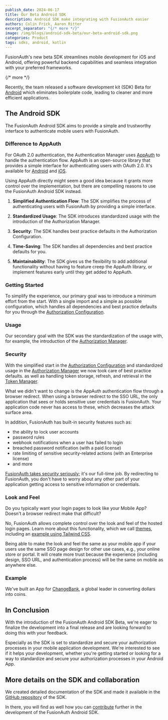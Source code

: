 ```yaml
---
publish_date: 2024-06-17
title: Our Beta Android SDK
description: Android SDK make integrating with FusionAuth easier
authors: Colin Frick, Aaron Ritter
excerpt_separator: "{/* more */}"
image: /img/blogs/android-sdk-beta/our-beta-android-sdk.png
categories: Product
tags: sdks, android, kotlin
---
```


FusionAuth's new beta SDK streamlines mobile development for iOS and Android, offering powerful backend capabilities and seamless integration with your preferred frameworks.

{/* more */}

Recently, the team released a software development kit (SDK) Beta for [Android](/docs/sdks/android-sdk) which eliminates boilerplate code, leading to cleaner and more efficient applications.

## The Android SDK

The FusionAuth Android SDK aims to provide a simple and trustworthy interface to authenticate mobile users with FusionAuth.

<RemoteContent url="https://raw.githubusercontent.com/FusionAuth/fusionauth-android-sdk/main/README.md"
    tags="forDocSiteOverview" />

### Difference to AppAuth

For OAuth 2.0 authentication, the Authentication Manager uses [AppAuth](https://appauth.io/) to handle the authentication flow. AppAuth is an open-source library that provides a simple interface for authenticating users with OAuth 2.0. It's available for [Android](https://github.com/openid/AppAuth-Android) and [iOS](https://github.com/openid/AppAuth-iOS).

Using AppAuth directly might seem a good idea because it grants more control over the implementation, but there are compelling reasons to use the FusionAuth Android SDK instead.

1. **Simplified Authentication Flow**: The SDK simplifies the process of authenticating users with FusionAuth by providing a simple interface.

2. **Standardized Usage**: The SDK introduces standardized usage with the introduction of the Authorization Manager.

3. **Security**: The SDK handles best practice defaults in the Authorization Configuration.

4. **Time-Saving**: The SDK handles all dependencies and best practice defaults for you.

5. **Maintainability**: The SDK gives us the flexibility to add additional functionality without having to feature creep the AppAuth library, or implement features early until they get added to AppAuth.

### Getting Started

To simplify the experience, our primary goal was to introduce a minimum effort from the start. With a single import and a simple as possible configuration, which handles all dependencies and best practice defaults for you through the [Authorization Configuration](https://github.com/FusionAuth/fusionauth-android-sdk/blob/main/library/docs/library/io.fusionauth.mobilesdk/-authorization-configuration/index.md).

<RemoteContent url="https://raw.githubusercontent.com/FusionAuth/fusionauth-android-sdk/main/README.md"
    tags="forDocSiteGettingStarted" />

### Usage

Our secondary goal with the SDK was the standardization of the usage with, for example, the introduction of the [Authorization Manager](https://github.com/FusionAuth/fusionauth-android-sdk/blob/main/library/docs/library/io.fusionauth.mobilesdk/-authorization-manager/index.md).

<RemoteContent url="https://raw.githubusercontent.com/FusionAuth/fusionauth-android-sdk/main/README.md"
    tags="forDocSiteUsage" />

### Security

With the simplified start in the [Authorization Configuration](https://github.com/FusionAuth/fusionauth-android-sdk/blob/main/library/docs/library/io.fusionauth.mobilesdk/-authorization-configuration/index.md) and standardized usage in the [Authorization Manager](https://github.com/FusionAuth/fusionauth-android-sdk/blob/main/library/docs/library/io.fusionauth.mobilesdk/-authorization-manager/index.md) we now took care of best practice defaults. as well as handling token storage, refresh, and retrieval in the [Token Manager](https://github.com/FusionAuth/fusionauth-android-sdk/blob/main/library/docs/library/io.fusionauth.mobilesdk/-token-manager/index.md).

What we didn't want to change is the AppAuth authentication flow through a browser redirect. When using a browser redirect to the SSO URL, the only application that sees or holds sensitive user credentials is FusionAuth. Your application code never has access to these, which decreases the attack surface area.

In addition, FusionAuth has built-in security features such as:

* the ability to lock user accounts
* password rules
* webhook notifications when a user has failed to login
* breached password notification (with a paid license)
* rate limiting of sensitive security-related actions (with an Enterprise license)
* and more

[FusionAuth takes security seriously](/security); it's our full-time job. By redirecting to FusionAuth, you don't have to worry about any other part of your application getting access to sensitive information or credentials.

### Look and Feel

Do you typically want your login pages to look like your Mobile App? Doesn't a browser redirect make that difficult?

No, FusionAuth allows complete control over the look and feel of the hosted login pages. Learn more about this functionality, which we call [themes](/docs/customize/look-and-feel/), including an [example using Tailwind CSS](/docs/customize/look-and-feel/tailwind).

Being able to make the look and feel the same as your mobile app if your users use the same SSO page design for other use cases, e.g., your online store or portal. It will create more trust because the experience (including design, SSO URL, and authentication process) will be the same on mobile as anywhere else.

### Example

We've built an App for [ChangeBank](https://www.youtube.com/watch?v=CXDxNCzUspM), a global leader in converting dollars into coins.

<RemoteContent url="https://raw.githubusercontent.com/FusionAuth/fusionauth-android-sdk/main/README.md"
    tags="forDocSiteExampleApp" />

<RemoteContent url="https://raw.githubusercontent.com/FusionAuth/fusionauth-android-sdk/main/README.md"
    tags="forDocSiteQuickstart" />

## In Conclusion

With the introduction of the FusionAuth Android SDK Beta, we're eager to finalize the development into a final release and are looking forward to doing this with your feedback.

Especially as the SDK is set to standardize and secure your authorization processes in your mobile application development. We're interested to see if it helps your development, whether you're getting started or looking for a way to standardize and secure your authorization processes in your Android App.

## More details on the SDK and collaboration

We created detailed documentation of the SDK and made it available in the [GitHub repository](https://github.com/FusionAuth/fusionauth-android-sdk/) of the SDK.

<RemoteContent url="https://raw.githubusercontent.com/FusionAuth/fusionauth-android-sdk/main/README.md"
    tags="forDocSiteDocumentation" />

In there, you will find as well how you can [contribute](https://github.com/FusionAuth/fusionauth-android-sdk/?tab=readme-ov-file#contributing) further in the development of the FusionAuth Android SDK.

